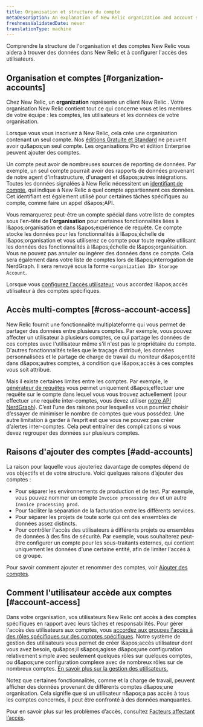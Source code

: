 ```yaml
---
title: Organisation et structure du compte
metaDescription: An explanation of New Relic organization and account structure.
freshnessValidatedDate: never
translationType: machine
---
```


Comprendre la structure de l&apos;organisation et des comptes New Relic vous aidera à trouver des données dans New Relic et à configurer l&apos;accès des utilisateurs.

## Organisation et comptes [#organization-accounts]

Chez New Relic, un <DNT>**organization**</DNT> représente un client New Relic . Votre organisation New Relic contient tout ce qui concerne vous et les membres de votre équipe : les comptes, les utilisateurs et les données de votre organisation.

Lorsque vous vous inscrivez à New Relic, cela crée une organisation contenant un seul compte. Nos [éditions Gratuite et Standard](/docs/accounts/accounts-billing/new-relic-one-pricing-billing/new-relic-one-pricing-billing#editions) ne peuvent avoir qu&amp;apos;un seul compte. Les organisations Pro et édition Enterprise peuvent ajouter des comptes.

Un compte peut avoir de nombreuses sources de reporting de données. Par exemple, un seul compte pourrait avoir des rapports de données provenant de notre agent d&apos;infrastructure, d&apos;unagent <InlinePopover type="apm" />et d&amp;apos;autres intégrations. Toutes les données signalées à New Relic nécessitent un [identifiant de compte](/docs/accounts/accounts-billing/account-structure/account-id), qui indique à New Relic à quel compte appartiennent ces données. Cet identifiant est également utilisé pour certaines tâches spécifiques au compte, comme faire un appel d&amp;apos;API.

Vous remarquerez peut-être un compte spécial dans votre liste de comptes sous l&apos;en-tête de <strong>l&apos;organisation</strong> pour certaines fonctionnalités liées à l&amp;apos;organisation et dans l&amp;apos;expérience de requête. Ce compte stocke les données pour les fonctionnalités à l&amp;apos;échelle de l&amp;apos;organisation et vous utiliserez ce compte pour toute requête utilisant les données des fonctionnalités à l&amp;apos;échelle de l&amp;apos;organisation. Vous ne pouvez pas annuler ou ingérer des données dans ce compte. Cela sera également dans votre liste de comptes lors de l&amp;apos;interrogation de NerdGraph. Il sera renvoyé sous la forme `<organization ID> Storage Account`.

Lorsque vous [configurez l&apos;accès utilisateur](#account-access), vous accordez l&amp;apos;accès utilisateur à des comptes spécifiques.

## Accès multi-comptes [#cross-account-access]

New Relic fournit une fonctionnalité multiplateforme qui vous permet de partager des données entre plusieurs comptes. Par exemple, vous pouvez affecter un utilisateur à plusieurs comptes, ce qui partage les données de ces comptes avec l&apos;utilisateur même s&apos;il n&apos;est pas le propriétaire du compte. D&apos;autres fonctionnalités telles que le traçage distribué, les données personnalisées <InlinePopover type="dashboards" />et le partage de charge de travail du moniteur d&amp;apos;entité dans d&amp;apos;autres comptes, à condition que l&amp;apos;accès à ces comptes vous soit attribué.

Mais il existe certaines limites entre les comptes. Par exemple, le [générateur de requêtes](/docs/query-your-data/explore-query-data/query-builder/introduction-query-builder) vous permet uniquement d&amp;apos;effectuer une requête sur le compte dans lequel vous vous trouvez actuellement (pour effectuer une requête inter-comptes, vous devez utiliser [notre API NerdGraph](/docs/apis/nerdgraph/examples/nerdgraph-nrql-tutorial)). C’est l’une des raisons pour lesquelles vous pourriez choisir d’essayer de minimiser le nombre de comptes que vous possédez. Une autre limitation à garder à l’esprit est que vous ne pouvez pas créer d’alertes inter-comptes. Cela peut entraîner des complications si vous devez regrouper des données sur plusieurs comptes.

## Raisons d&apos;ajouter des comptes [#add-accounts]

La raison pour laquelle vous ajouteriez davantage de comptes dépend de vos objectifs et de votre structure. Voici quelques raisons d’ajouter des comptes :

* Pour séparer les environnements de production et de test. Par exemple, vous pouvez nommer un compte `Invoice processing dev` et un autre `Invoice processing prod`.
* Pour faciliter la séparation de la facturation entre les différents services.
* Pour séparer les projets de toute sorte qui ont des ensembles de données assez distincts.
* Pour contrôler l&apos;accès des utilisateurs à différents projets ou ensembles de données à des fins de sécurité. Par exemple, vous souhaiterez peut-être configurer un compte pour les sous-traitants externes, qui contient uniquement les données d&apos;une certaine entité, afin de limiter l&apos;accès à ce groupe.

Pour savoir comment ajouter et renommer des comptes, voir [Ajouter des comptes](/docs/accounts/accounts-billing/account-structure/add-accounts).

## Comment l&apos;utilisateur accède aux comptes [#account-access]

Dans votre organisation, vos utilisateurs New Relic ont accès à des comptes spécifiques en rapport avec leurs tâches et responsabilités. Pour gérer l&apos;accès des utilisateurs aux comptes, vous [accordez aux groupes l&apos;accès à des rôles spécifiques sur des comptes spécifiques](/docs/accounts/accounts-billing/new-relic-one-user-management/user-management-concepts#understand-concepts). Notre système de gestion des utilisateurs vous permet de créer l&amp;apos;accès utilisateur dont vous avez besoin, qu&amp;apos;il s&amp;apos;agisse d&amp;apos;une configuration relativement simple avec seulement quelques rôles sur quelques comptes, ou d&amp;apos;une configuration complexe avec de nombreux rôles sur de nombreux comptes. [En savoir plus sur la gestion des utilisateurs.](/docs/accounts/accounts-billing/new-relic-one-user-management)

Notez que certaines fonctionnalités, comme <InlinePopover type="dashboards" />et la charge de travail, peuvent afficher des données provenant de différents comptes d&amp;apos;une organisation. Cela signifie que si un utilisateur n&amp;apos;a pas accès à tous les comptes concernés, il peut être confronté à des données manquantes.

Pour en savoir plus sur les problèmes d’accès, consultez [Facteurs affectant l’accès](/docs/accounts/accounts-billing/account-structure/factors-affecting-access-features-data/).